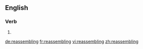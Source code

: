 ==English==

===Verb===
{{head|en}}

# {{present participle of|reassemble|lang=en}}

[[de:reassembling]]
[[fr:reassembling]]
[[vi:reassembling]]
[[zh:reassembling]]